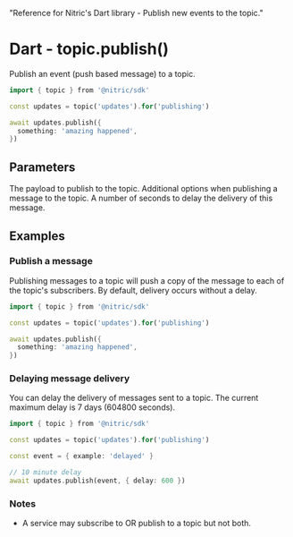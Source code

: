   "Reference for Nitric's Dart library - Publish new events to the topic."

# Dart - topic.publish()

Publish an event (push based message) to a topic.

```dart
import { topic } from '@nitric/sdk'

const updates = topic('updates').for('publishing')

await updates.publish({
  something: 'amazing happened',
})
```

## Parameters

<Properties>
  <Property name="payload" required type="Record<string, any>">
    The payload to publish to the topic.
  </Property>
  <Property name="opts" type="object">
    Additional options when publishing a message to the topic.
    <Properties nested>
      <Property name="delay" type="number">
        A number of seconds to delay the delivery of this message.
      </Property>
    </Properties>
  </Property>
</Properties>

## Examples

### Publish a message

Publishing messages to a topic will push a copy of the message to each of the topic's subscribers. By default, delivery occurs without a delay.

```dart
import { topic } from '@nitric/sdk'

const updates = topic('updates').for('publishing')

await updates.publish({
  something: 'amazing happened',
})
```

### Delaying message delivery

You can delay the delivery of messages sent to a topic. The current maximum delay is 7 days (604800 seconds).

```dart
import { topic } from '@nitric/sdk'

const updates = topic('updates').for('publishing')

const event = { example: 'delayed' }

// 10 minute delay
await updates.publish(event, { delay: 600 })
```

### Notes

- A service may subscribe to OR publish to a topic but not both.
